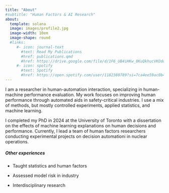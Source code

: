 ```yaml
---
title: "About"
#subtitle: "Human Factors & AI Research"
about:
  template: solana
  image: images/profile2.jpg
  image-width: 10em
  image-shape: round
  #links:
     #- icon: journal-text
       #text: Read My Publications
       #href: publications.qmd
       #href: https://drive.google.com/file/d/1F6_UB4iHKw_8KuQkhucVKOdoi_U4X7JW/view?usp=sharing
     #- icon: spotify
       #text: Spotify
       #href: https://open.spotify.com/user/1182380789?si=7ca4ee59ac0b4619
---
```


I am a researcher in human-automation interaction, specializing in human-machine performance evaluation. My work focuses on improving human performance through automated aids in safety-critical industries. I use a mix of methods, but mostly controlled experiments, applied statistics, and machine learning.

I completed my PhD in 2024 at the University of Toronto with a dissertation on the effects of machine learning explanations on human decisions and performance. Currently, I lead a team of human factors researchers conducting experimental projects on decision automationi in nuclear operations.

##### Other experiences

-   Taught statistics and human factors

-   Assessed model risk in industry

-   Interdisciplinary research
